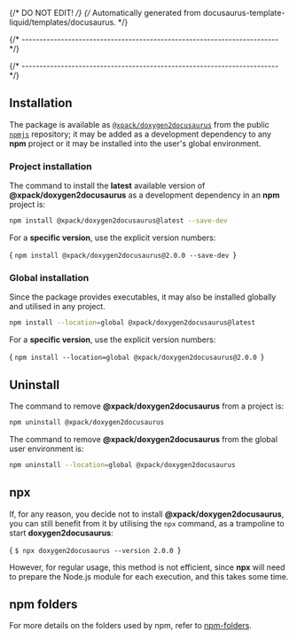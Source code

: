 {/* DO NOT EDIT! */}
{/* Automatically generated from docusaurus-template-liquid/templates/docusaurus. */}

{/* ------------------------------------------------------------------------ */}




{/* ------------------------------------------------------------------------ */}

## Installation

The package is available as
[`@xpack/doxygen2docusaurus`](https://www.npmjs.com/package/@xpack/doxygen2docusaurus/)
from the public [`npmjs`](https://www.npmjs.com) repository;
it may be added as a
development dependency to any **npm**
project or it may be installed into the user's global environment.

### Project installation

The command to install the
**latest** available version of **@xpack/doxygen2docusaurus** as a development dependency in an **npm** project is:

```sh
npm install @xpack/doxygen2docusaurus@latest --save-dev
```

For a **specific version**, use the explicit version numbers:

<CodeBlock language="sh"> {
`npm install @xpack/doxygen2docusaurus@2.0.0 --save-dev
`} </CodeBlock>


### Global installation

Since the package provides executables, it may also
be installed globally and utilised in any project.

```sh
npm install --location=global @xpack/doxygen2docusaurus@latest
```

For a **specific version**, use the explicit version numbers:

<CodeBlock language="sh"> {
`npm install --location=global @xpack/doxygen2docusaurus@2.0.0
`} </CodeBlock>

## Uninstall

The command to remove **@xpack/doxygen2docusaurus** from a project is:

```sh
npm uninstall @xpack/doxygen2docusaurus
```

The command to remove **@xpack/doxygen2docusaurus** from the global user environment is:

```sh
npm uninstall --location=global @xpack/doxygen2docusaurus
```

## npx

If, for any reason, you decide not to install **@xpack/doxygen2docusaurus**, you can still
benefit from it by utilising the `npx` command, as a trampoline to start **doxygen2docusaurus**:

<CodeBlock language="console"> {
`$ npx doxygen2docusaurus --version
2.0.0
`} </CodeBlock>

However, for regular usage, this method is not efficient, since
**npx** will need to prepare the Node.js module
for each execution, and this takes some time.

## npm folders

For more details on the folders used by npm, refer to
[npm-folders](https://docs.npmjs.com/files/folders).
